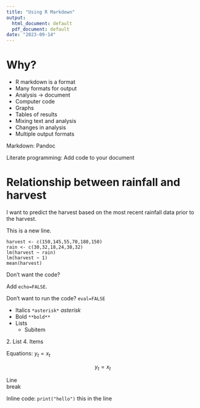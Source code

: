 ```yaml
---
title: "Using R Markdown"
output:
  html_document: default
  pdf_document: default
date: "2023-09-14"
---
```


# Why?

- R markdown is a format
- Many formats for output
- Analysis -> document
- Computer code
- Graphs
- Tables of results
- Mixing text and analysis
- Changes in analysis
- Multiple output formats

Markdown: Pandoc

Literate programming: Add code to your document

# Relationship between rainfall and harvest

I want to predict the harvest based on the
most recent rainfall data prior to the
harvest.

This is a new line.

```
harvest <- c(150,145,55,70,180,150)
rain <- c(30,32,18,24,38,32)
lm(harvest ~ rain)
lm(harvest ~ 1)
mean(harvest)
```

Don't want the code?

Add `echo=FALSE`.

Don't want to run the code? `eval=FALSE`

- Italics `*asterisk*` *asterisk*
- Bold `**bold**`
- Lists
  - Subitem

2\. List
4\. Items

Equations: $y_{t} = x_{t}$

$$y_{t} = x_{t}$$

Line  
break

Inline code: `print("hello")` this in the line

